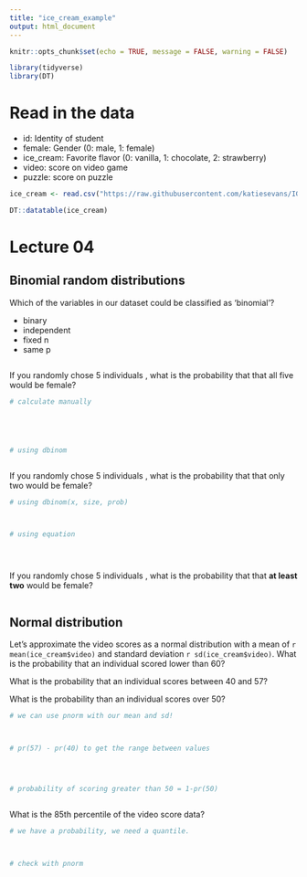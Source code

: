 ```yaml
---
title: "ice_cream_example"
output: html_document
---
```


```r
knitr::opts_chunk$set(echo = TRUE, message = FALSE, warning = FALSE)

library(tidyverse)
library(DT)
```

# Read in the data

* id: Identity of student
* female: Gender (0: male, 1: female)
* ice_cream: Favorite flavor (0: vanilla, 1: chocolate, 2: strawberry)
* video: score on video game
* puzzle: score on puzzle

```r

ice_cream <- read.csv("https://raw.githubusercontent.com/katiesevans/IGP_biostatistics/main/data/ice_cream.csv")

DT::datatable(ice_cream)

```

# Lecture 04

## Binomial random distributions

Which of the variables in our dataset could be classified as 'binomial'?

* binary
* independent
* fixed n
* same p

```r



```

If you randomly chose 5 individuals , what is the probability that that all five would be female?

```r

# calculate manually





# using dbinom



```

If you randomly chose 5 individuals , what is the probability that that only two would be female?

```r

# using dbinom(x, size, prob)



# using equation





```

If you randomly chose 5 individuals , what is the probability that that **at least two** would be female?

```r







```

## Normal distribution

Let's approximate the video scores as a normal distribution with a mean of `r mean(ice_cream$video)` and standard deviation `r sd(ice_cream$video)`. What is the probability that an individual scored lower than 60?

What is the probability that an individual scores between 40 and 57?

What is the probability than an individual scores over 50?

```r

# we can use pnorm with our mean and sd!



# pr(57) - pr(40) to get the range between values




# probability of scoring greater than 50 = 1-pr(50)



```

What is the 85th percentile of the video score data?

```r

# we have a probability, we need a quantile.



# check with pnorm



```

